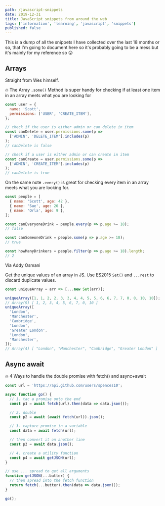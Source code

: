 ```yaml
---
path: /javascript-snippets
date: 2019-12-31
title: JavaScript snippets from around the web
tags: ['information', 'learning', 'javascript', 'snippets']
published: false
---
```


This is a dump of all the snippets I have collected over the last 18
months or so, that I'm going to document here so it's probably going
to be a mess but it's mainly for my reference so 😛

## Arrays

Straight from Wes himself.

🔥 The Array `.some()` Method is super handy for checking if at least
one item in an array meets what you are looking for

```js
const user = {
  name: 'Scott',
  permissions: ['USER', 'CREATE_ITEM'],
};

// check if the user is either admin or can delete in item
const canDelete = user.permissions.some(p =>
  ['ADMIN', 'DELETE_ITEM'].includes(p)
);
// canDelete is false

// check if a user is either admin or can create in item
const canCreate = user.permissions.some(p =>
  ['ADMIN', 'CREATE_ITEM'].includes(p)
);
// canDelete is true
```

On the same note `.every()` is great for checking every item in an
array meets what you are looking for.

```js
const people = [
  { name: 'Scott', age: 42 },
  { name: 'Sue', age: 26 },
  { name: 'Orla', age: 9 },
];

const canEveryoneDrink = people.every(p => p.age >= 18);
// false

const canSomeoneDrink = people.some(p => p.age >= 18);
// true

const howManyDrinkers = people.filter(p => p.age >= 18).length;
// 2
```

Via Addy Osmani

Get the unique values of an array in JS. Use ES2015 `Set()` and
`...rest` to discard duplicate values.

```js  react-live
const uniqueArray = arr => [...new Set(arr)];

uniqueArray([1, 1, 2, 2, 3, 3, 4, 4, 5, 5, 6, 6, 7, 7, 0, 0, 10, 10]);
// Array(9) [ 1, 2, 3, 4, 5, 6, 7, 0, 10 ]
uniqueArray([
  'London',
  'Manchester',
  'Cambridge',
  'London',
  'Greater London',
  'London',
  'Manchester',
]);
// Array(4) [ "London", "Manchester", "Cambridge", "Greater London" ]
```

## Async await

🔥 4 Ways to handle the double promise with fetch() and async+await

```js
const url = 'https://api.github.com/users/spences10';

async function go() {
  // 1. tac a promise onto the end
  const p1 = await fetch(url).then(data => data.json());

  // 2. double
  const p2 = await (await fetch(url)).json();

  // 3. capture promise in a variable
  const data = await fetch(url);

  // then convert it on another line
  const p3 = await data.json();

  // 4. create a utility function
  const p4 = await getJSON(url);
}

// use ... spread to get all arguments
function getJSON(...butter) {
  // then spread into the fetch function
  return fetch(...butter).then(data => data.json());
}

go();
```
